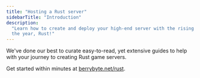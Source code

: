 ---
title: "Hosting a Rust server"
sidebarTitle: "Introduction"
description:
  "Learn how to create and deploy your high-end server with the rising game of
  the year, Rust!"
---

We've done our best to curate easy-to-read, yet extensive guides to help with
your journey to creating Rust game servers.

Get started within minutes at [berrybyte.net/rust](https://berrybyte.net/rust/).
